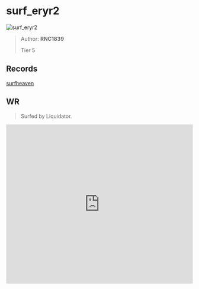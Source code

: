 
# surf_eryr2

![surf_eryr2](https://raw.githubusercontent.com/Sayt123/SurfMapPics/Maps-and-bonuses/csgo/surf_eryr2.jpg)

> Author: **RNC1839**
>
> Tier 5

## Records

[surfheaven](https://surfheaven.eu/map/surf_eryr2)

## WR

> Surfed by Liquidator.

<iframe
width="100%"
height="430"
src="https://www.youtube.com/embed/61Zmz4j07Qc"
frameborder="0"
allow="accelerometer; autoplay; clipboard-write; encrypted-media; gyroscope; picture-in-picture"
allowFullScreen
/>

```md

[Surf Timer] - Liquidator finished in 01:49:96 (WR -00:01:09). Improving by 00:05:82
[Surf Timer] - Liquidator beat the map record! Rank: 1/164

Previous WR holder: emil


```
                